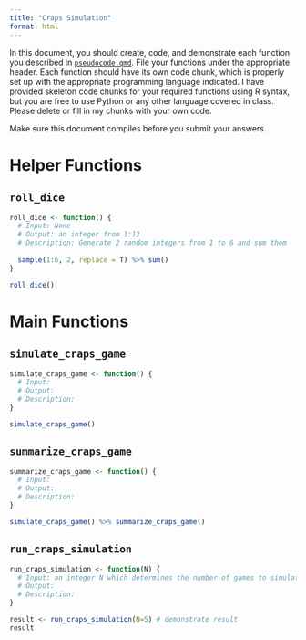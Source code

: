 ```yaml
---
title: "Craps Simulation"
format: html
---
```



In this document, you should create, code, and demonstrate each function you described in [`pseudocode.qmd`](pseudocode.qmd).
File your functions under the appropriate header. 
Each function should have its own code chunk, which is properly set up with the appropriate programming language indicated.
I have provided skeleton code chunks for your required functions using R syntax, but you are free to use Python or any other language covered in class. 
Please delete or fill in my chunks with your own code.

Make sure this document compiles before you submit your answers.

# Helper Functions

## `roll_dice`

```r
roll_dice <- function() {
  # Input: None
  # Output: an integer from 1:12
  # Description: Generate 2 random integers from 1 to 6 and sum them
  
  sample(1:6, 2, replace = T) %>% sum()
}
```

```r
roll_dice()
```



# Main Functions

## `simulate_craps_game`
```r
simulate_craps_game <- function() {
  # Input: 
  # Output: 
  # Description:
}
```

```r
simulate_craps_game()
```

## `summarize_craps_game`
```r
summarize_craps_game <- function() {
  # Input: 
  # Output: 
  # Description:
}
```

```r
simulate_craps_game() %>% summarize_craps_game()
```

## `run_craps_simulation`
```r
run_craps_simulation <- function(N) {
  # Input: an integer N which determines the number of games to simulate
  # Output: 
  # Description:
}
```

```r
result <- run_craps_simulation(N=5) # demonstrate result
result
```

